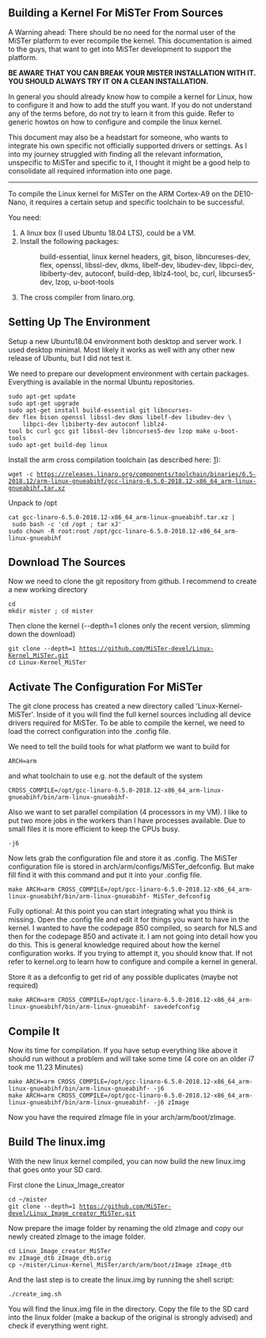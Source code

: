 == Building a Kernel For MiSTer From Sources ==
A Warning ahead:
There should be no need for the normal user of the MiSTer platform to ever recompile the kernel. This documentation is aimed to the guys, that want to get into MiSTer development to support the platform.

'''BE AWARE THAT YOU CAN BREAK YOUR MISTER INSTALLATION WITH IT. YOU SHOULD ALWAYS TRY IT ON A CLEAN INSTALLATION.'''

In general you should already know how to compile a kernel for Linux, how to configure it and how to add the stuff you want. If you do not understand any of the terms before, do not try to learn it from this guide. Refer to generic howtos on how to configure and compile the linux kernel.

This document may also be a headstart for someone, who wants to integrate his own specific not officially supported drivers or settings. As I into my journey struggled with finding all the relevant information, unspecific to MiSTer and specific to it, I thought it might be a good help to consolidate all required information into one page.
----
To compile the Linux kernel for MiSTer on the ARM Cortex-A9 on the DE10-Nano, it requires a certain setup and specific toolchain to be successful.

You need:
# A linux box (I used Ubuntu 18.04 LTS), could be a VM.
# Install the following packages:
#: build-essential, linux kernel headers, git, bison, libncureses-dev, flex, openssl, libssl-dev, dkms, libelf-dev, libudev-dev, libpci-dev, libiberty-dev, autoconf, build-dep, liblz4-tool, bc, curl, libcurses5-dev, lzop, u-boot-tools
# The cross compiler from linaro.org.

== Setting Up The Environment ==
Setup a new Ubuntu18.04 environment both desktop and server work. I used desktop minimal. Most likely it works as well with any other new release of Ubuntu, but I did not test it.

We need to prepare our development environment with certain packages. Everything is available in the normal Ubuntu repositories.
 sudo apt-get update
 sudo apt-get upgrade
 sudo apt-get install build-essential git libncurses-dev flex bison openssl libssl-dev dkms libelf-dev libudev-dev \ 
     libpci-dev libiberty-dev autoconf liblz4-tool bc curl gcc git libssl-dev libncurses5-dev lzop make u-boot-tools    
 sudo apt-get build-dep linux</code>


Install the arm cross compilation toolchain (as described here: [https://github.com/MiSTer-devel/Main_MiSTer/wiki/ARM-cross-compiling]):
 wget -c https://releases.linaro.org/components/toolchain/binaries/6.5-2018.12/arm-linux-gnueabihf/gcc-linaro-6.5.0-2018.12-x86_64_arm-linux-gnueabihf.tar.xz
Unpack to /opt
 cat gcc-linaro-6.5.0-2018.12-x86_64_arm-linux-gnueabihf.tar.xz | sudo bash -c 'cd /opt ; tar xJ'
 sudo chown -R root:root /opt/gcc-linaro-6.5.0-2018.12-x86_64_arm-linux-gnueabihf

== Download The Sources ==
Now we need to clone the git repository from github. I recommend to create a new working directory
 cd
 mkdir mister ; cd mister</code>
Then clone the kernel (--depth=1 clones only the recent version, slimming down the download)
 git clone --depth=1 https://github.com/MiSTer-devel/Linux-Kernel_MiSTer.git
 cd Linux-Kernel_MiSTer


== Activate The Configuration For MiSTer ==
The git clone process has created a new directory called 'Linux-Kernel-MiSTer'. Inside of it you will find the full kernel sources including all device drivers required for MiSTer. To be able to compile the kernel, we need to load the correct configuration into the .config file.

We need to tell the build tools for what platform we want to build for
 ARCH=arm 
and what toolchain to use e.g. not the default of the system
 CROSS_COMPILE=/opt/gcc-linaro-6.5.0-2018.12-x86_64_arm-linux-gnueabihf/bin/arm-linux-gnueabihf-
Also we want to set parallel compilation (4 processors in my VM). I like to put two more jobs in the workers than I have processes available. Due to small files it is more efficient to keep the CPUs busy.
 -j6

Now lets grab the configuration file and store it as .config. The MiSTer configuration file is stored in arch/arm/configs/MiSTer_defconfig. But make fill find it with this command and put it into your .config file.
 make ARCH=arm CROSS_COMPILE=/opt/gcc-linaro-6.5.0-2018.12-x86_64_arm-linux-gnueabihf/bin/arm-linux-gnueabihf- MiSTer_defconfig

Fully optional: At this point you can start integrating what you think is missing. Open the .config file and edit it for things you want to have in the kernel. I wanted to have the codepage 850 compiled, so search for NLS and then for the codepage 850 and activate it. I am not going into detail how you do this. This is general knowledge required about how the kernel configuration works. If you trying to attempt it, you should know that. If not refer to kernel.org to learn how to configure and compile a kernel in general.

Store it as a defconfig to get rid of any possible duplicates (maybe not required)
 make ARCH=arm CROSS_COMPILE=/opt/gcc-linaro-6.5.0-2018.12-x86_64_arm-linux-gnueabihf/bin/arm-linux-gnueabihf- savedefconfig

== Compile It ==
Now its time for compilation. If you have setup everything like above it should run without a problem and will take some time (4 core on an older i7 took me 11.23 Minutes)
 make ARCH=arm CROSS_COMPILE=/opt/gcc-linaro-6.5.0-2018.12-x86_64_arm-linux-gnueabihf/bin/arm-linux-gnueabihf- -j6
 make ARCH=arm CROSS_COMPILE=/opt/gcc-linaro-6.5.0-2018.12-x86_64_arm-linux-gnueabihf/bin/arm-linux-gnueabihf- -j6 zImage

Now you have the required zImage file in your arch/arm/boot/zImage.

== Build The linux.img ==
With the new linux kernel compiled, you can now build the new linux.img that goes onto your SD card.

First clone the Linux_Image_creator
 cd ~/mister
 git clone --depth=1 https://github.com/MiSTer-devel/Linux_Image_creator_MiSTer.git
Now prepare the image folder by renaming the old zImage and copy our newly created zImage to the image folder.
 cd Linux_Image_creator_MiSTer
 mv zImage_dtb zImage_dtb.orig
 cp ~/mister/Linux-Kernel_MiSTer/arch/arm/boot/zImage zImage_dtb

And the last step is to create the linux.img by running the shell script:
 ./create_img.sh

You will find the linux.img file in the directory. Copy the file to the SD card into the linux folder (make a backup of the original is strongly advised) and check if everything went right.   